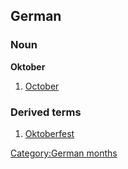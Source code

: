 ==German==
===Noun===
'''Oktober'''
#[[October]]
===Derived terms===
# [[Oktoberfest]]
[[Category:German months]]